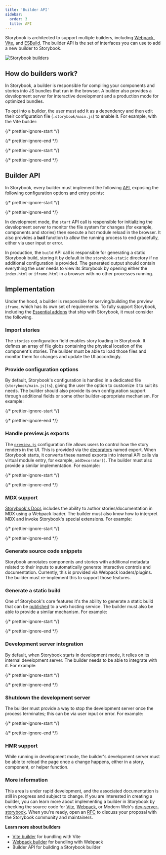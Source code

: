 ```yaml
---
title: 'Builder API'
sidebar:
  order: 3
  title: API
---
```


Storybook is architected to support multiple builders, including [Webpack](https://webpack.js.org/), [Vite](https://vitejs.dev/), and [ESBuild](https://esbuild.github.io/). The builder API is the set of interfaces you can use to add a new builder to Storybook.

![Storybook builders](../_assets/builders/storybook-builders.png)

## How do builders work?

In Storybook, a builder is responsible for compiling your components and stories into JS bundles that run in the browser. A builder also provides a development server for interactive development and a production mode for optimized bundles.

To opt into a builder, the user must add it as a dependency and then edit their configuration file (`.storybook/main.js`) to enable it. For example, with the Vite builder:

{/* prettier-ignore-start */}

<CodeSnippets path="storybook-vite-builder-install.md" />

{/* prettier-ignore-end */}

{/* prettier-ignore-start */}

<CodeSnippets path="storybook-vite-builder-register.md" />

{/* prettier-ignore-end */}

## Builder API

In Storybook, every builder must implement the following [API](https://github.com/storybookjs/storybook/blob/next/code/lib/types/src/modules/core-common.ts#L183-L203), exposing the following configuration options and entry points:

{/* prettier-ignore-start */}

<CodeSnippets path="storybook-builder-api-interface.md" />

{/* prettier-ignore-end */}

In development mode, the `start` API call is responsible for initializing the development server to monitor the file system for changes (for example, components and stories) then execute a hot module reload in the browser.
It also provides a **bail** function to allow the running process to end gracefully, either via user input or error.

In production, the `build` API call is responsible for generating a static Storybook build, storing it by default in the `storybook-static` directory if no additional configuration is provided. The generated output should contain everything the user needs to view its Storybook by opening either the `index.html` or `iframe.html` in a browser with no other processes running.

## Implementation

Under the hood, a builder is responsible for serving/building the preview `iframe`, which has its own set of requirements. To fully support Storybook, including the [Essential addons](../writing-stories/index.mdx) that ship with Storybook, it must consider the following.

### Import stories

The `stories` configuration field enables story loading in Storybook. It defines an array of file globs containing the physical location of the component's stories. The builder must be able to load those files and monitor them for changes and update the UI accordingly.

### Provide configuration options

By default, Storybook's configuration is handled in a dedicated file (`storybook/main.js|ts`), giving the user the option to customize it to suit its needs. The builder should also provide its own configuration support through additional fields or some other builder-appropriate mechanism. For example:

{/* prettier-ignore-start */}

<CodeSnippets path="storybook-builder-api-configuration-options.md" />

{/* prettier-ignore-end */}

### Handle preview.js exports

The [`preview.js`](../configure/index.mdx#configure-story-rendering) configuration file allows users to control how the story renders in the UI. This is provided via the [decorators](../writing-stories/decorators.mdx) named export. When Storybook starts, it converts these named exports into internal API calls via virtual module entry, for example, `addDecorator()`. The builder must also provide a similar implementation. For example:

{/* prettier-ignore-start */}

<CodeSnippets path="storybook-builder-api-preview-exports.md" />

{/* prettier-ignore-end */}

### MDX support

[Storybook's Docs](../writing-docs/index.mdx) includes the ability to author stories/documentation in MDX using a Webpack loader. The builder must also know how to interpret MDX and invoke Storybook's special extensions. For example:

{/* prettier-ignore-start */}

<CodeSnippets path="storybook-builder-api-mdx.md" />

{/* prettier-ignore-end */}

### Generate source code snippets

Storybook annotates components and stories with additional metadata related to their inputs to automatically generate interactive controls and documentation. Currently, this is provided via Webpack loaders/plugins. The builder must re-implement this to support those features.

### Generate a static build

One of Storybook's core features it's the ability to generate a static build that can be [published](../sharing/publish-storybook.mdx) to a web hosting service. The builder must also be able to provide a similar mechanism. For example:

{/* prettier-ignore-start */}

<CodeSnippets path="storybook-builder-api-build-server.md" />

{/* prettier-ignore-end */}

### Development server integration

By default, when Storybook starts in development mode, it relies on its internal development server. The builder needs to be able to integrate with it. For example:

{/* prettier-ignore-start */}

<CodeSnippets path="storybook-builder-api-dev-server.md" />

{/* prettier-ignore-end */}

### Shutdown the development server

The builder must provide a way to stop the development server once the process terminates; this can be via user input or error. For example:

{/* prettier-ignore-start */}

<CodeSnippets path="storybook-builder-api-shutdown-server.md" />

{/* prettier-ignore-end */}

### HMR support

While running in development mode, the builder's development server must be able to reload the page once a change happens, either in a story, component, or helper function.

### More information

This area is under rapid development, and the associated documentation is still in progress and subject to change. If you are interested in creating a builder, you can learn more about implementing a builder in Storybook by checking the source code for [Vite](https://github.com/storybookjs/storybook/tree/next/code/builders/builder-vite), [Webpack](https://github.com/storybookjs/storybook/tree/next/code/builders/builder-webpack5), or Modern Web's [dev-server-storybook](https://github.com/modernweb-dev/web/blob/master/packages/dev-server-storybook/src/serve/storybookPlugin.ts). When you're ready, open an [RFC](../contribute/RFC.mdx) to discuss your proposal with the Storybook community and maintainers.

**Learn more about builders**

* [Vite builder](./vite.mdx) for bundling with Vite
* [Webpack builder](./webpack.mdx) for bundling with Webpack
* Builder API for building a Storybook builder
